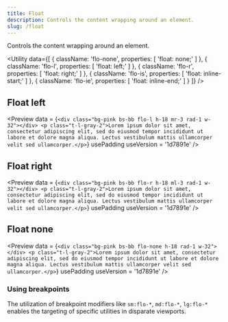 ```yaml
---
title: Float
description: Controls the content wrapping around an element.
slug: /float
---
```



Controls the content wrapping around an element.

<Utility
  data={[
    {
      className: 'flo-none',
      properties: [
        'float: none;'
      ]
    },
    {
      className: 'flo-l',
      properties: [
        'float: left;'
      ]
    },
    {
      className: 'flo-r',
      properties: [
        'float: right;'
      ]
    },
    {
      className: 'flo-is',
      properties: [
        'float: inline-start;'
      ]
    },
    {
      className: 'flo-ie',
      properties: [
        'float: inline-end;'
      ]
    }
  ]}
/>

## Float left

<Preview
  data = {`<div class="bg-pink bs-bb flo-l h-18 mr-3 rad-1 w-32"></div>
    <p class="t-l-gray-2">Lorem ipsum dolor sit amet, consectetur adipiscing elit, sed do eiusmod tempor incididunt ut labore et dolore magna aliqua. Lectus vestibulum mattis ullamcorper velit sed ullamcorper.</p>`}
  usePadding
  useVersion = '1d7891e'
/>

## Float right

<Preview
  data = {`<div class="bg-pink bs-bb flo-r h-18 ml-3 rad-1 w-32"></div>
    <p class="t-l-gray-2">Lorem ipsum dolor sit amet, consectetur adipiscing elit, sed do eiusmod tempor incididunt ut labore et dolore magna aliqua. Lectus vestibulum mattis ullamcorper velit sed ullamcorper.</p>`}
  usePadding
  useVersion = '1d7891e'
/>

## Float none

<Preview
  data = {`<div class="bg-pink bs-bb flo-none h-18 rad-1 w-32"></div>
    <p class="t-l-gray-2">Lorem ipsum dolor sit amet, consectetur adipiscing elit, sed do eiusmod tempor incididunt ut labore et dolore magna aliqua. Lectus vestibulum mattis ullamcorper velit sed ullamcorper.</p>`}
  usePadding
  useVersion = '1d7891e'
/>

### Using breakpoints

The utilization of breakpoint modifiers like `sm:flo-*`, `md:flo-*`, `lg:flo-*` enables the targeting of specific utilities in disparate viewports.